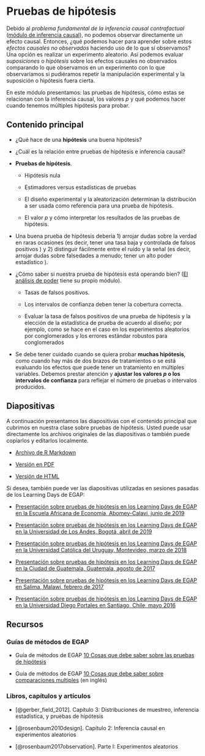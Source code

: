 # Pruebas de hipótesis {.tabset}

Debido al *problema fundamental de la inferencia causal contrafactual* ([módulo de inferencia causal](inferencia-causal.html)), no podemos observar directamente un efecto causal. Entonces, ¿qué podemos hacer para aprender sobre estos *efectos causales no observados* haciendo uso de lo que sí observamos? Una opción es realizar un experimento aleatorio. Así podemos evaluar *suposiciones* o *hipótesis* sobre los efectos causales no observados comparando lo que observamos en un experimento  con lo que observaríamos si pudiéramos repetir la manipulación experimental y la suposición o hipótesis fuera cierta. 

En este módulo presentamos: las pruebas de hipótesis, cómo estas se relacionan con la inferencia causal, los  valores $p$ y qué podemos hacer cuando tenemos múltiples hipótesis para probar.

## Contenido principal


- ¿Qué hace de una **hipótesis** una buena hipótesis?

- ¿Cuál es la relación entre pruebas de hipótesis e inferencia causal?


- **Pruebas de hipótesis**.

     - Hipótesis nula

     - Estimadores versus estadísticas de pruebas
     
     - El diseño experimental y la aleatorización determinan la distribución a ser usada como referencia para una prueba de hipótesis.

     - El valor  $p$  y cómo interpretar los resultados de las pruebas de hipótesis.

- Una buena prueba de hipótesis debería 1) arrojar dudas sobre la verdad en raras ocasiones (es decir,  tener una tasa baja y controlada de falsos positivos ) y 2) distinguir fácilmente entre el ruido y la señal (es decir, arrojar dudas sobre falsedades a menudo; tener un alto poder estadístico ).

- ¿Cómo saber si nuestra prueba de hipótesis está operando bien? ([El análisis de poder](poder-estadístico-y-diagnosticandos-del-diseño.html) tiene su propio módulo).

    - Tasas de falsos positivos.
    
    - Los intervalos de confianza deben tener la cobertura correcta.

    - Evaluar la tasa de falsos positivos de una prueba de hipótesis y la elección de la estadística de  prueba de acuerdo al diseño; por ejemplo, como se hace en el caso en los experimentos aleatorios por conglomerados y los errores estándar robustos para conglomerados 

- Se debe tener cuidado cuando se quiera probar **muchas hipótesis**, como cuando hay más de dos brazos de tratamientos o se está evaluando los efectos que puede tener un tratamiento en múltiples variables. Debemos prestar atención y **ajustar los valores $p$ o los intervalos de confianza** para reflejar el número de pruebas o intervalos producidos.

## Diapositivas

A continuación presentamos las diapositivas con el contenido principal que cubrimos en nuestra clase sobre pruebas de hipótesis.  Usted puede usar directamente los archivos originales de las diapositivas o también puede copiarlos y editarlos localmente.


 - [Archivo de R Markdown](https://egap.github.io/learningdays-resources/Slides_esp/hypothesistesting-slides.Rmd)

 - [Versión en PDF](https://egap.github.io/learningdays-resources/Slides_esp/hypothesistesting-slides.pdf)

 - [Versión de HTML](https://egap.github.io/learningdays-resources/Slides_esp/hypothesistesting-slides.html)

Si desea, también puede ver las diapositivas utilizadas en sesiones pasadas de los Learning Days de EGAP:

 - [Presentación sobre pruebas de hipótesis en los Learning Days de EGAP en la Escuela Africana de Economía, Abomey-Calavi, junio de 2019](https://egap.github.io/learningdays-resources/Slides/Examples/hypothesistesting-benin.pdf)

 - [Presentación sobre pruebas de hipótesis en los Learning Days de EGAP en la Universidad de Los Andes, Bogotá, abril de 2019](https://egap.github.io/learningdays-resources/Slides/Examples/hypothesistesting-bogota.pdf)
 
 - [Presentación sobre pruebas de hipótesis en los Learning Days de EGAP en la Universidad Católica del Uruguay, Montevideo, marzo de 2018](https://egap.github.io/learningdays-resources/Slides/Examples/hypothesistesting-montevideo.pdf)

 - [Presentación sobre pruebas de hipótesis en los Learning Days de EGAP en la Ciudad de Guatemala, Guatemala, agosto de 2017](https://egap.github.io/learningdays-resources/Slides/Examples/hypothesistesting-guatemala.pdf)

 - [Presentación sobre pruebas de hipótesis en los Learning Days de EGAP en Salima, Malawi, febrero de 2017](https://egap.github.io/learningdays-resources/Slides/Examples/hypothesistesting-malawi.pdf)

 - [Presentación sobre pruebas de hipótesis en los Learning Days de EGAP en la Universidad Diego Portales en Santiago, Chile, mayo 2016](https://egap.github.io/learningdays-resources/Slides/Examples/hypothesistesting-santiago.pdf)


## Recursos 

### Guías de métodos de EGAP

  - Guía de métodos de EGAP [10 Cosas que debe saber sobre las pruebas de hipótesis](https://egap.org/es/resource/10-cosas-que-debe-saber-sobre-las-pruebas-de-hipotesis/)

  - Guía de métodos de EGAP [10 Cosas que debe saber sobre comparaciones multiples](https://egap.org/resource/10-things-to-know-about-multiple-comparisons/) (en inglés)

### Libros, capítulos y artículos

 - [@gerber_field_2012]. Capítulo 3: Distribuciones de muestreo, inferencia estadística, y pruebas de hipótesis
 
 - [@rosenbaum2010design]. Capítulo 2: Inferencia causal en experimentos aleatorios

 - [@rosenbaum2017observation]. Parte I: Experimentos aleatorios

